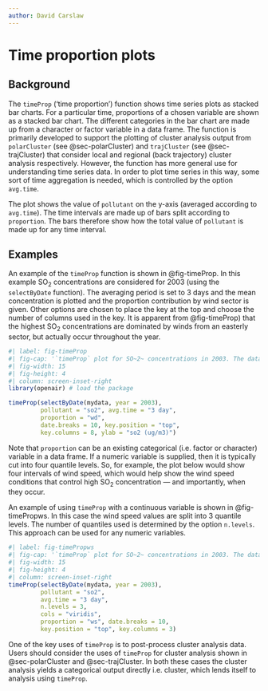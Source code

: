 ```yaml
---
author: David Carslaw
---
```


# Time proportion plots {#sec-timeProp}

## Background {#sec-timePropBack}

The `timeProp` ('time proportion') function shows time series plots as stacked bar charts. For a particular time, proportions of a chosen variable are shown as a stacked bar chart. The different categories in the bar chart are made up from a character or factor variable in a data frame. The function is primarily developed to support the plotting of cluster analysis output from `polarCluster` (see @sec-polarCluster) and `trajCluster` (see @sec-trajCluster) that consider local and regional (back trajectory) cluster analysis respectively. However, the function has more general use for understanding time series data. In order to plot time series in this way, some sort of time aggregation is needed, which is controlled by the option `avg.time`.

The plot shows the value of `pollutant` on the y-axis (averaged according to `avg.time`). The time intervals are made up of bars split according to `proportion`. The bars therefore show how the total value of `pollutant` is made up for any time interval.

## Examples {#sec-timePropEx}

An example of the `timeProp` function is shown in @fig-timeProp. In this example SO~2~ concentrations are considered for 2003 (using the `selectByDate` function). The averaging period is set to 3 days and the mean concentration is plotted and the proportion contribution by wind sector is given. Other options are chosen to place the key at the top and choose the number of columns used in the key. It is apparent from @fig-timeProp) that the highest SO~2~ concentrations are dominated by winds from an easterly sector, but actually occur throughout the year.

```r
#| label: fig-timeProp
#| fig-cap: '`timeProp` plot for SO~2~ concentrations in 2003. The data are categorised into 8 wind sectors for 3-day averages.'
#| fig-width: 15
#| fig-height: 4
#| column: screen-inset-right
library(openair) # load the package

timeProp(selectByDate(mydata, year = 2003),
         pollutant = "so2", avg.time = "3 day",
         proportion = "wd", 
         date.breaks = 10, key.position = "top",
         key.columns = 8, ylab = "so2 (ug/m3)")
```

Note that `proportion` can be an existing categorical (i.e. factor or character) variable in a data frame. If a numeric variable is supplied, then it is typically cut into four quantile levels. So, for example, the plot below would show four intervals of wind speed, which would help show the wind speed conditions that control high SO~2~ concentration --- and importantly, when they occur.

An example of using `timeProp` with a continuous variable is shown in @fig-timePropws. In this case the wind speed values are split into 3 quantile levels. The number of quantiles used is determined by the option `n.levels`. This approach can be used for any numeric variables.

```r
#| label: fig-timePropws
#| fig-cap: '`timeProp` plot for SO~2~ concentrations in 2003. The data are categorised into 4 wind speed categories for 3-day averages.'
#| fig-width: 15
#| fig-height: 4
#| column: screen-inset-right
timeProp(selectByDate(mydata, year = 2003),
         pollutant = "so2",
         avg.time = "3 day",
         n.levels = 3,
         cols = "viridis",
         proportion = "ws", date.breaks = 10,
         key.position = "top", key.columns = 3)
```

One of the key uses of `timeProp` is to post-process cluster analysis data. Users should consider the uses of `timeProp` for cluster analysis shown in @sec-polarCluster and @sec-trajCluster. In both these cases the cluster analysis yields a categorical output directly i.e. cluster, which lends itself to analysis using `timeProp`.
